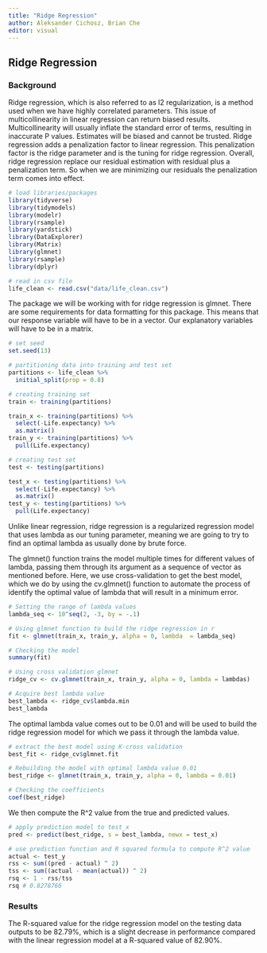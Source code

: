 ```yaml
---
title: "Ridge Regression"
author: Aleksander Cichosz, Brian Che
editor: visual
---
```


## Ridge Regression

### Background

Ridge regression, which is also referred to as l2 regularization, is a method used when we have highly correlated parameters. This issue of multicollinearity in linear regression can return biased results. Multicollinearity will usually inflate the standard error of terms, resulting in inaccurate P values. Estimates will be biased and cannot be trusted. Ridge regression adds a penalization factor to linear regression. This penalization factor is the ridge parameter and is the tuning for ridge regression. Overall, ridge regression replace our residual estimation with residual plus a penalization term. So when we are minimizing our residuals the penalization term comes into effect.

```r
# load libraries/packages
library(tidyverse)
library(tidymodels)
library(modelr)
library(rsample)
library(yardstick)
library(DataExplorer)
library(Matrix)
library(glmnet)
library(rsample)
library(dplyr)

# read in csv file
life_clean <- read.csv("data/life_clean.csv")
```

The package we will be working with for ridge regression is glmnet. There are some requirements for data formatting for this package. This means that our response variable will have to be in a vector. Our explanatory variables will have to be in a matrix.

```r
# set seed
set.seed(13)

# partitioning data into training and test set
partitions <- life_clean %>%
  initial_split(prop = 0.8)

# creating training set
train <- training(partitions)

train_x <- training(partitions) %>%
  select(-Life.expectancy) %>%
  as.matrix()
train_y <- training(partitions) %>%
  pull(Life.expectancy)

# creating test set
test <- testing(partitions)

test_x <- testing(partitions) %>%
  select(-Life.expectancy) %>%
  as.matrix()
test_y <- testing(partitions) %>%
  pull(Life.expectancy)
```

Unlike linear regression, ridge regression is a regularized regression model that uses lambda as our tuning parameter, meaning we are going to try to find an optimal lambda as usually done by brute force.

The glmnet() function trains the model multiple times for different values of lambda, passing them through its argument as a sequence of vector as mentioned before. Here, we use cross-validation to get the best model, which we do by using the cv.glmnet() function to automate the process of identify the optimal value of lambda that will result in a minimum error.

```r
# Setting the range of lambda values
lambda_seq <- 10^seq(2, -3, by = -.1)

# Using glmnet function to build the ridge regression in r
fit <- glmnet(train_x, train_y, alpha = 0, lambda  = lambda_seq)

# Checking the model
summary(fit)

# Using cross validation glmnet
ridge_cv <- cv.glmnet(train_x, train_y, alpha = 0, lambda = lambdas)

# Acquire best lambda value
best_lambda <- ridge_cv$lambda.min
best_lambda
```

The optimal lambda value comes out to be 0.01 and will be used to build the ridge regression model for which we pass it through the lambda value.

```r
# extract the best model using K-cross validation
best_fit <- ridge_cv$glmnet.fit

# Rebuilding the model with optimal lambda value 0.01
best_ridge <- glmnet(train_x, train_y, alpha = 0, lambda = 0.01)

# Checking the coefficients
coef(best_ridge)
```

We then compute the R\^2 value from the true and predicted values.

```r
# apply prediction model to test_x
pred <- predict(best_ridge, s = best_lambda, newx = test_x)

# use prediction function and R squared formula to compute R^2 value
actual <- test_y
rss <- sum((pred - actual) ^ 2)
tss <- sum((actual - mean(actual)) ^ 2)
rsq <- 1 - rss/tss
rsq # 0.8278766
```

### Results

The R-squared value for the ridge regression model on the testing data outputs to be 82.79%, which is a slight decrease in performance compared with the linear regression model at a R-squared value of 82.90%.
